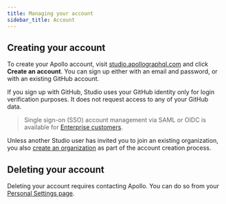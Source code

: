 ```yaml
---
title: Managing your account
sidebar_title: Account
---
```


## Creating your account

To create your Apollo account, visit [studio.apollographql.com](https://studio.apollographql.com) and click **Create an account**. You can sign
up either with an email and password, or with an existing GitHub account.

If you sign up with GitHub, Studio uses your GitHub identity only for
login verification purposes. It does not request access to any of your GitHub
data.

>Single sign-on (SSO) account management via SAML or OIDC is available for [Enterprise customers](https://www.apollographql.com/plans/).

Unless another Studio user has invited you to join an existing organization,
you also [create an organization](./org-organizations/) as part of the account
creation process.

## Deleting your account

Deleting your account requires contacting Apollo. You can do so from your 
[Personal Settings page](https://studio.apollographql.com/user-settings).
